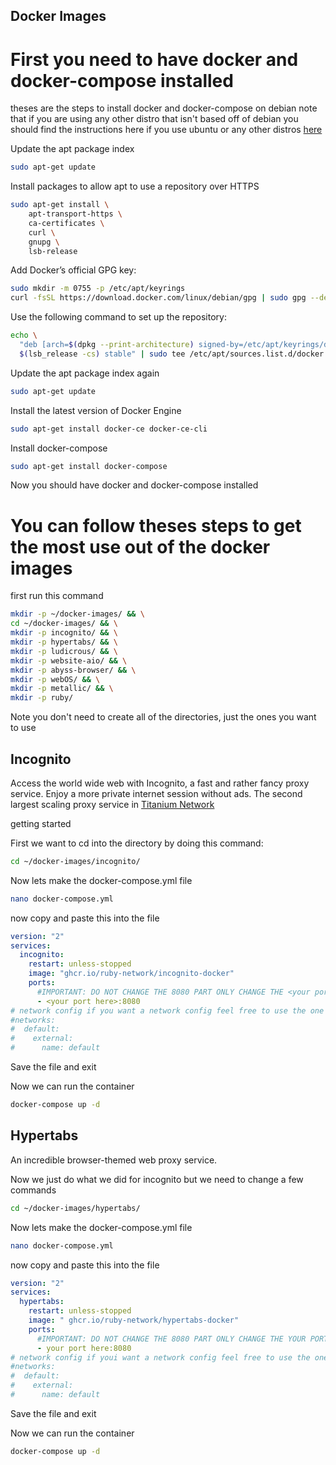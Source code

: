 ## Docker Images

# First you need to have docker and docker-compose installed

theses are the steps to install docker and docker-compose on debian
note that if you are using any other distro that isn't based off of debian you should find the instructions here if you use ubuntu or any other distros [here](https://docs.docker.com/engine/install/)

Update the apt package index

```bash
sudo apt-get update
```

Install packages to allow apt to use a repository over HTTPS

```bash
sudo apt-get install \
    apt-transport-https \
    ca-certificates \
    curl \
    gnupg \
    lsb-release
```

Add Docker’s official GPG key:

```bash
sudo mkdir -m 0755 -p /etc/apt/keyrings
curl -fsSL https://download.docker.com/linux/debian/gpg | sudo gpg --dearmor -o /etc/apt/keyrings/docker.gpg
```

Use the following command to set up the repository:

```bash
echo \
  "deb [arch=$(dpkg --print-architecture) signed-by=/etc/apt/keyrings/docker.gpg] https://download.docker.com/linux/debian \
  $(lsb_release -cs) stable" | sudo tee /etc/apt/sources.list.d/docker.list > /dev/null
```

Update the apt package index again

```bash
sudo apt-get update
```

Install the latest version of Docker Engine

```bash
sudo apt-get install docker-ce docker-ce-cli
```

Install docker-compose

```bash
sudo apt-get install docker-compose
```

Now you should have docker and docker-compose installed

# You can follow theses steps to get the most use out of the docker images

first run this command

```bash
mkdir -p ~/docker-images/ && \
cd ~/docker-images/ && \
mkdir -p incognito/ && \
mkdir -p hypertabs/ && \
mkdir -p ludicrous/ && \
mkdir -p website-aio/ && \
mkdir -p abyss-browser/ && \
mkdir -p webOS/ && \
mkdir -p metallic/ && \
mkdir -p ruby/
```

Note you don't need to create all of the directories, just the ones you want to use

## Incognito

Access the world wide web with Incognito, a fast and rather fancy proxy service. Enjoy a more private internet session without ads. The second largest scaling proxy service in [Titanium Network](https://discord.gg/unblock)

getting started

First we want to cd into the directory by doing this command:

```bash
cd ~/docker-images/incognito/
```

Now lets make the docker-compose.yml file

```bash
nano docker-compose.yml
```

now copy and paste this into the file

```yaml
version: "2"
services:
  incognito:
    restart: unless-stopped
    image: "ghcr.io/ruby-network/incognito-docker"
    ports:
      #IMPORTANT: DO NOT CHANGE THE 8080 PART ONLY CHANGE THE <your port here> PART
      - <your port here>:8080
# network config if you want a network config feel free to use the one below and change the name to your liking.YOU MUST RUN docker network create <your name> BEFORE RUNNING THE CONTAINER
#networks:
#  default:
#    external:
#      name: default
```

Save the file and exit

Now we can run the container

```bash
docker-compose up -d
```

## Hypertabs

An incredible browser-themed web proxy service.

Now we just do what we did for incognito but we need to change a few commands

```bash
cd ~/docker-images/hypertabs/
```

Now lets make the docker-compose.yml file

```bash
nano docker-compose.yml
```

now copy and paste this into the file

```yaml
version: "2"
services:
  hypertabs:
    restart: unless-stopped
    image: " ghcr.io/ruby-network/hypertabs-docker"
    ports:
      #IMPORTANT: DO NOT CHANGE THE 8080 PART ONLY CHANGE THE YOUR PORT HERE PART
      - your port here:8080
# network config if youi want a network config feel free to use the one below and change the name to your liking. YOU MUST RUN docker network create <your name> BEFORE RUNNING THE CONTAINER
#networks:
#  default:
#    external:
#      name: default
```

Save the file and exit

Now we can run the container

```bash
docker-compose up -d
```

